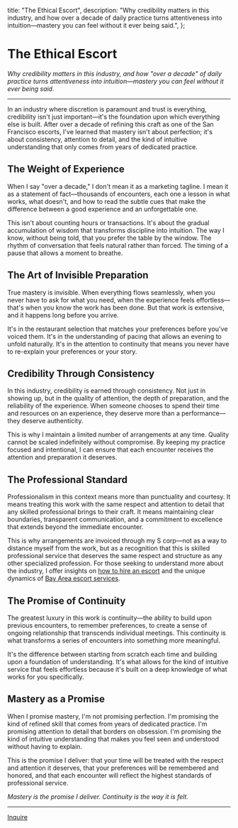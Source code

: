   title: "The Ethical Escort",
  description: "Why credibility matters in this industry, and how over a decade of daily practice turns attentiveness into intuition—mastery you can feel without it ever being said.",
};

# The Ethical Escort

*Why credibility matters in this industry, and how "over a decade" of daily practice turns attentiveness into intuition—mastery you can feel without it ever being said.*

---

In an industry where discretion is paramount and trust is everything, credibility isn't just important—it's the foundation upon which everything else is built. After over a decade of refining this craft as one of the San Francisco escorts, I've learned that mastery isn't about perfection; it's about consistency, attention to detail, and the kind of intuitive understanding that only comes from years of dedicated practice.

## The Weight of Experience

When I say "over a decade," I don't mean it as a marketing tagline. I mean it as a statement of fact—thousands of encounters, each one a lesson in what works, what doesn't, and how to read the subtle cues that make the difference between a good experience and an unforgettable one.

This isn't about counting hours or transactions. It's about the gradual accumulation of wisdom that transforms discipline into intuition. The way I know, without being told, that you prefer the table by the window. The rhythm of conversation that feels natural rather than forced. The timing of a pause that allows a moment to breathe.

## The Art of Invisible Preparation

True mastery is invisible. When everything flows seamlessly, when you never have to ask for what you need, when the experience feels effortless—that's when you know the work has been done. But that work is extensive, and it happens long before you arrive.

It's in the restaurant selection that matches your preferences before you've voiced them. It's in the understanding of pacing that allows an evening to unfold naturally. It's in the attention to continuity that means you never have to re-explain your preferences or your story.

## Credibility Through Consistency

In this industry, credibility is earned through consistency. Not just in showing up, but in the quality of attention, the depth of preparation, and the reliability of the experience. When someone chooses to spend their time and resources on an experience, they deserve more than a performance—they deserve authenticity.

This is why I maintain a limited number of arrangements at any time. Quality cannot be scaled indefinitely without compromise. By keeping my practice focused and intentional, I can ensure that each encounter receives the attention and preparation it deserves.

## The Professional Standard

Professionalism in this context means more than punctuality and courtesy. It means treating this work with the same respect and attention to detail that any skilled professional brings to their craft. It means maintaining clear boundaries, transparent communication, and a commitment to excellence that extends beyond the immediate encounter.

This is why arrangements are invoiced through my S corp—not as a way to distance myself from the work, but as a recognition that this is skilled professional service that deserves the same respect and structure as any other specialized profession. For those seeking to understand more about the industry, I offer insights on [how to hire an escort](/blog) and the unique dynamics of [Bay Area escort services](/blog).

## The Promise of Continuity

The greatest luxury in this work is continuity—the ability to build upon previous encounters, to remember preferences, to create a sense of ongoing relationship that transcends individual meetings. This continuity is what transforms a series of encounters into something more meaningful.

It's the difference between starting from scratch each time and building upon a foundation of understanding. It's what allows for the kind of intuitive service that feels effortless because it's built on a deep knowledge of what works for you specifically.

## Mastery as a Promise

When I promise mastery, I'm not promising perfection. I'm promising the kind of refined skill that comes from years of dedicated practice. I'm promising attention to detail that borders on obsession. I'm promising the kind of intuitive understanding that makes you feel seen and understood without having to explain.

This is the promise I deliver: that your time will be treated with the respect and attention it deserves, that your preferences will be remembered and honored, and that each encounter will reflect the highest standards of professional service.

*Mastery is the promise I deliver. Continuity is the way it is felt.*

---

<div className="flex justify-center mt-12">
  <a
    href="/inquire"
    data-cta="inquire"
    className="inline-flex items-center rounded-full bg-black text-white px-8 py-3 text-base font-medium hover:opacity-90 transition"
  >
    Inquire
  </a>
</div>
